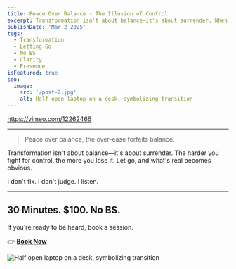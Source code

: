 ```yaml
---
title: Peace Over Balance - The Illusion of Control
excerpt: Transformation isn't about balance—it's about surrender. When you stop resisting, you see things clearly. No fixing, no judgment. Just presence.
publishDate: 'Mar 2 2025'
tags:
  - Transformation
  - Letting Go
  - No BS
  - Clarity
  - Presence
isFeatured: true
seo:
  image:
    src: '/post-2.jpg'
    alt: Half open laptop on a desk, symbolizing transition
---
```


https://vimeo.com/12262466

---

> Peace over balance, the over-ease forfeits balance.

Transformation isn't about balance—it's about surrender. The harder you fight for control, the more you lose it. Let go, and what's real becomes obvious.

I don't fix. I don't judge. I listen.

---

## **30 Minutes. $100. No BS.**  
If you're ready to be heard, book a session.

👉 [**Book Now**](https://calendly.com/listen-no-bs/30min/)

![Half open laptop on a desk, symbolizing transition](/post-2.jpg)
